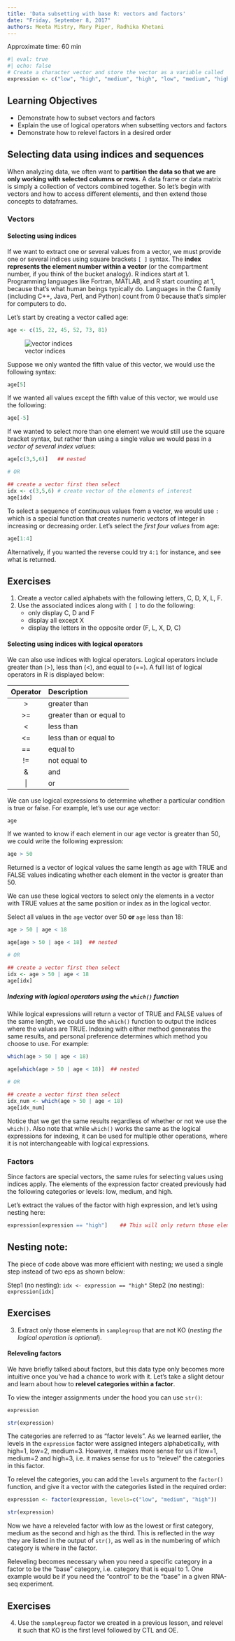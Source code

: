 ```yaml
---
title: 'Data subsetting with base R: vectors and factors'
date: "Friday, September 8, 2017"
authors: Meeta Mistry, Mary Piper, Radhika Khetani
---
```

Approximate time: 60 min

```r
#| eval: true
#| echo: false
# Create a character vector and store the vector as a variable called 'expression'
expression <- c("low", "high", "medium", "high", "low", "medium", "high")
```

## Learning Objectives

* Demonstrate how to subset vectors and factors
* Explain the use of logical operators when subsetting vectors and factors
* Demonstrate how to relevel factors in a desired order


## Selecting data using indices and sequences

When analyzing data, we often want to **partition the data so that we are only working with selected columns or rows.** A data frame or data matrix is simply a collection of vectors combined together. So let's begin with vectors and how to access different elements, and then extend those concepts to dataframes.

### Vectors

#### Selecting using indices

If we want to extract one or several values from a vector, we must provide one or several indices using square brackets `[ ]` syntax. The **index represents the element number within a vector** (or the compartment number, if you think of the bucket analogy). R indices start at 1. Programming languages like Fortran, MATLAB, and R start counting at 1, because that's what human beings typically do. Languages in the C family (including C++, Java, Perl, and Python) count from 0 because that's simpler for computers to do.

Let's start by creating a vector called age:

```r
age <- c(15, 22, 45, 52, 73, 81)
```

![vector indices](../img/vector-index.png)

Suppose we only wanted the fifth value of this vector, we would use the following syntax:

```r
age[5]
```

If we wanted all values except the fifth value of this vector, we would use the following:

```r
age[-5]
```

If we wanted to select more than one element we would still use the square bracket syntax, but rather than using a single value we would pass in a *vector of several index values*:

```r
age[c(3,5,6)]   ## nested

# OR

## create a vector first then select
idx <- c(3,5,6) # create vector of the elements of interest
age[idx]
```

To select a sequence of continuous values from a vector, we would use `:` which is a special function that creates numeric vectors of integer in increasing or decreasing order. Let's select the *first four values* from age:

```r
age[1:4]
```

Alternatively, if you wanted the reverse could try `4:1` for instance, and see what is returned. 

::: callout-tip
# Exercises

1. Create a vector called alphabets with the following letters, C, D, X, L, F.
2. Use the associated indices along with `[ ]` to do the following:
	* only display C, D and F
	* display all except X
	* display the letters in the opposite order (F, L, X, D, C)

:::

#### Selecting using indices with logical operators

We can also use indices with logical operators. Logical operators include greater than (>), less than (<), and equal to (==). A full list of logical operators in R is displayed below:

| Operator | Description |
| :-----------:|:----------------|
| > | greater than |
| >= | greater than or equal to|
| < | less than |
| <= | less than or equal to |
| == | equal to |
| != | not equal to |
| & | and |
| \| |or |

We can use logical expressions to determine whether a particular condition is true or false. For example, let's use our age vector: 
	
```r
age
```

If we wanted to know if each element in our age vector is greater than 50, we could write the following expression:	

```r
age > 50
```

Returned is a vector of logical values the same length as age with TRUE and FALSE values indicating whether each element in the vector is greater than 50.

We can use these logical vectors to select only the elements in a vector with TRUE values at the same position or index as in the logical vector.

Select all values in the `age` vector over 50 **or** `age` less than 18:

```r
age > 50 | age < 18

age[age > 50 | age < 18]  ## nested

# OR

## create a vector first then select
idx <- age > 50 | age < 18
age[idx]
```

##### Indexing with logical operators using the `which()` function

While logical expressions will return a vector of TRUE and FALSE  values of the same length, we could use the `which()` function to output the indices where the values are TRUE. Indexing with either method generates the same results, and personal preference determines which method you choose to use. For example:

```r
which(age > 50 | age < 18)

age[which(age > 50 | age < 18)]  ## nested

# OR

## create a vector first then select
idx_num <- which(age > 50 | age < 18)
age[idx_num]
```

Notice that we get the same results regardless of whether or not we use the `which()`. Also note that while `which()` works the same as the logical expressions for indexing, it can be used for multiple other operations, where it is not interchangeable with logical expressions.

### Factors

Since factors are special vectors, the same rules for selecting values using indices apply. The elements of the expression factor created previously had the following categories or levels: low, medium, and high. 

Let's extract the values of the factor with high expression, and let's using nesting here:

```r
expression[expression == "high"]    ## This will only return those elements in the factor equal to "high"
```

::: callout-note
# Nesting note: 
The piece of code above was more efficient with nesting; we used a single step instead of two eps as shown below:

Step1 (no nesting): `idx <- expression == "high"`
Step2 (no nesting): `expression[idx]`
:::

::: callout-tip
# Exercises

3. Extract only those elements in `samplegroup` that are not KO (*nesting the logical operation is optional*).

:::

#### Releveling factors

We have briefly talked about factors, but this data type only becomes more intuitive once you've had a chance to work with it.  Let's take a slight detour and learn about how to **relevel categories within a factor**. 

To view the integer assignments under the hood you can use `str()`:

```r
expression

str(expression)
```
The categories are referred to as "factor levels". As we learned earlier, the levels in the `expression` factor were assigned integers alphabetically, with high=1, low=2, medium=3. However, it makes more sense for us if low=1, medium=2 and high=3, i.e. it makes sense for us to "relevel" the categories in this factor.

To relevel the categories, you can add the `levels` argument to the `factor()` function, and give it a vector with the categories listed in the required order:

```r
expression <- factor(expression, levels=c("low", "medium", "high"))     # you can re-factor a factor 

str(expression)
```

Now we have a releveled factor with low as the lowest or first category, medium as the second and high as the third. This is reflected in the way they are listed in the output of `str()`, as well as in the numbering of which category is where in the factor.

::: callout-note
Releveling becomes necessary when you need a specific category in a factor to be the "base" category, i.e. category that is equal to 1. One example would be if you need the "control" to be the "base" in a given RNA-seq experiment.
:::

::: callout-tip
# Exercises
4. Use the `samplegroup` factor we created in a previous lesson, and relevel it such that KO is the first level followed by CTL and OE. 
:::
